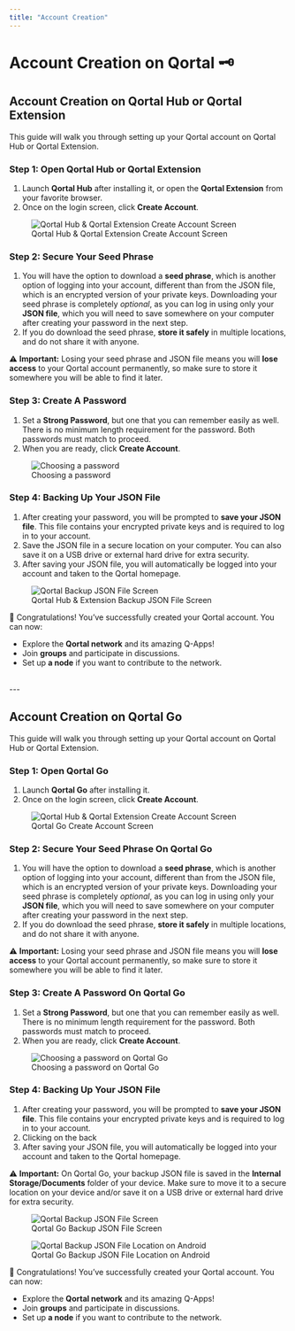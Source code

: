 ```yaml
---
title: "Account Creation"
---
```


# Account Creation on Qortal 🗝️

## Account Creation on Qortal Hub or Qortal Extension
 
This guide will walk you through setting up your Qortal account on Qortal Hub or Qortal Extension.

### Step 1: Open Qortal Hub or Qortal Extension
1. Launch **Qortal Hub** after installing it, or open the **Qortal Extension** from your favorite browser. 
2. Once on the login screen, click **Create Account**.

<figure>
  <img 
    src="/images/Wiki/QortalHubCreateAccount.png" 
    alt="Qortal Hub & Qortal Extension Create Account Screen" 
    style={{ width: "100%", maxWidth: "700px" }} 
  />
  <figcaption>Qortal Hub & Qortal Extension Create Account Screen</figcaption>
</figure>

### Step 2: Secure Your Seed Phrase
1. You will have the option to download a **seed phrase**, which is another option of logging into your account, different than from the JSON file, which is an encrypted version of your private keys. Downloading your seed phrase is completely _optional_, as you can log in using only your **JSON file**, which you will need to save somewhere on your computer after creating your password in the next step.
2. If you do download the seed phrase, **store it safely** in multiple locations, and do not share it with anyone.

⚠️ **Important:** Losing your seed phrase and JSON file means you will **lose access** to your Qortal account permanently, so make sure to store it somewhere you will be able to find it later.

### Step 3: Create A Password
1. Set a **Strong Password**, but one that you can remember easily as well. There is no minimum length requirement for the password. Both passwords must match to proceed.
2. When you are ready, click **Create Account**.

<figure>
  <img 
    src="/images/Wiki/QortalHubSetPassword.png" 
    alt="Choosing a password" 
    style={{ width: "100%", maxWidth: "700px" }} 
  />
  <figcaption>Choosing a password</figcaption>
</figure>

### Step 4: Backing Up Your JSON File
1. After creating your password, you will be prompted to **save your JSON file**. This file contains your encrypted private keys and is required to log in to your account.
2. Save the JSON file in a secure location on your computer. You can also save it on a USB drive or external hard drive for extra security.
3. After saving your JSON file, you will automatically be logged into your account and taken to the Qortal homepage.

<figure>
  <img 
    src="/images/Wiki/QortalHubBackupJSON.png" 
    alt="Qortal Backup JSON File Screen" 
    style={{ width: "100%", maxWidth: "700px" }} 
  />
  <figcaption>Qortal Hub & Extension Backup JSON File Screen</figcaption>
</figure>

🎉 Congratulations! You’ve successfully created your Qortal account. You can now:
- Explore the **Qortal network** and its amazing Q-Apps!
- Join **groups** and participate in discussions.
- Set up **a node** if you want to contribute to the network.

<br />
---
<br />

## Account Creation on Qortal Go

This guide will walk you through setting up your Qortal account on Qortal Hub or Qortal Extension.

### Step 1: Open Qortal Go
1. Launch **Qortal Go** after installing it. 
2. Once on the login screen, click **Create Account**.

<figure>
  <img 
    src="/images/Wiki/QortalGoSeedPhrase.png" 
    alt="Qortal Hub & Qortal Extension Create Account Screen" 
    style={{ width: "100%", maxWidth: "400px" }} 
  />
  <figcaption>Qortal Go Create Account Screen</figcaption>
</figure>

### Step 2: Secure Your Seed Phrase On Qortal Go
1. You will have the option to download a **seed phrase**, which is another option of logging into your account, different than from the JSON file, which is an encrypted version of your private keys. Downloading your seed phrase is completely _optional_, as you can log in using only your **JSON file**, which you will need to save somewhere on your computer after creating your password in the next step.
2. If you do download the seed phrase, **store it safely** in multiple locations, and do not share it with anyone.

⚠️ **Important:** Losing your seed phrase and JSON file means you will **lose access** to your Qortal account permanently, so make sure to store it somewhere you will be able to find it later.

### Step 3: Create A Password On Qortal Go  
1. Set a **Strong Password**, but one that you can remember easily as well. There is no minimum length requirement for the password. Both passwords must match to proceed.
2. When you are ready, click **Create Account**.

<figure>
  <img 
    src="/images/Wiki/QortalGoPassword.png" 
    alt="Choosing a password on Qortal Go" 
    style={{ width: "100%", maxWidth: "400px" }} 
  />
  <figcaption>Choosing a password on Qortal Go</figcaption>
</figure>

### Step 4: Backing Up Your JSON File
1. After creating your password, you will be prompted to **save your JSON file**. This file contains your encrypted private keys and is required to log in to your account.
2. Clicking on the back
3. After saving your JSON file, you will automatically be logged into your account and taken to the Qortal homepage.

⚠️ **Important:** On Qortal Go, your backup JSON file is saved in the **Internal Storage/Documents** folder of your device. Make sure to move it to a secure location on your device and/or save it on a USB drive or external hard drive for extra security.

<style>
  {`
    .image-row {
      display: flex;
      gap: 20px;
      flex-wrap: wrap;
      justify-content: center;
    }

    .image-item {
      flex: 1 1 200px;
      max-width: 500px;
      text-align: center;
    }

    @media (max-width: 768px) {
      .image-row {
        flex-direction: column;
        align-items: center;
      }
    }
  `}
</style>

<div className="image-row">
  <figure>
    <img 
      src="/images/Wiki/QortalGoBackupScreen.png" 
      alt="Qortal Backup JSON File Screen" 
      style={{ width: "100%", maxWidth: "400px" }} 
    />
    <figcaption>Qortal Go Backup JSON File Screen</figcaption>
  </figure>

  <figure>
    <img 
      src="/images/Wiki/QortalGoBackupLocation.png" 
      alt="Qortal Backup JSON File Location on Android" 
      style={{ width: "100%", maxWidth: "400px" }} 
    />
    <figcaption>Qortal Go Backup JSON File Location on Android</figcaption>
  </figure>
</div>

🎉 Congratulations! You’ve successfully created your Qortal account. You can now:
- Explore the **Qortal network** and its amazing Q-Apps!
- Join **groups** and participate in discussions.
- Set up **a node** if you want to contribute to the network.